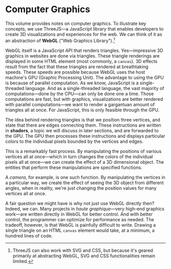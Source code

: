 # Computer Graphics

This volume provides notes on computer graphics. To illustrate key
concepts, we use ThreeJS—a JavaScript library that enables developers to
create 3D visualizations and experiences for the web. We can think of it as
an abstraction of **WebGL** ("Web Graphics Library").[^lib1]

WebGL itself is a JavaScript API that renders triangles. Yes—impressive 3D
graphics in websites are done via triangles. These triangle renderings are
displayed in some HTML element (most commonly, a `canvas`). 3D effects
result from the fact that these triangles are rendered at breathtaking
speeds. These speeds are possible because WebGL uses the host machine's GPU
(Graphic Processing Unit). The advantage to using the GPU is because of
parallel computation. As we know, JavaScript is a single-threaded language.
And as a single-threaded language, the vast majority of computations—done
by the CPU—can only be done one a time. Those computations are fast, but
with graphics, visualizations are better rendered with parallel
computations—we want to render a gargantuan amount of triangles all at
once. For JavaScript, this is only feasible through the GPU.

[^lib1]:
    ThreeJS can also work with SVG and CSS, but because it's geared
    primarily at abstracting WebGL, SVG and CSS functionalities remain
    limited.

The idea behind rendering triangles is that we position three vertices, and
state that there are edges connecting them. These instructions are written
in **shaders**, a topic we will discuss in later sections, and are
forwarded to the GPU. The GPU then processes these instructions and
displays particular colors to the individual pixels bounded by the vertices
and edges.

This is a remarkably fast process. By manipulating the positions of various
vertices all at once—which in turn changes the colors of the individual
pixels all at once—we can create the effect of a 3D dimensional object. The
entities that perform these manipulations are specified functions.

A _camera_, for example, is one such function. By manipulating the vertices
in a particular way, we create the effect of seeing the 3D object from
different angles, when in reality, we're just changing the position values
for many vertices all at once.

A fair question we might have is why not just use WebGL directly then?
Indeed, we can. Many projects in _haute graphique_—very high-end graphics
work—are written directly in WebGL for better control. And with better
control, the programmer can optimize for performance as needed. The
tradeoff, however, is that WebGL is painfully difficult to write. Drawing a
single triangle on an HTML `canvas` element would take, at a minimum, a
hundred lines of code.
